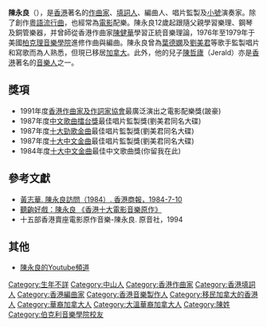 {{NOT|陳永良 (律師)}}
{{BLPsources|time=2021-11-25T06:07:56+00:00}}
'''陳永良'''（{{lang-en|Joseph Chan}}），是[[香港|香港]]著名的[[作曲家|作曲家]]、[[填詞人|填詞人]]、編曲人、唱片監製及[[小號|小號]]演奏家。除了創作[[粵語流行曲|粵語流行曲]]，也經常為[[電影|電影]]配樂。陳永良12歲起跟隨父親學習樂理、鋼琴及銅管樂器，并曾師從香港作曲家[[陳健華|陳健華]]學習正統音樂理論，1976年至1979年于美國[[柏克理音樂學院|柏克理音樂學院]]進修作曲與編曲。陳永良曾為[[葉德嫻|葉德嫻]]及[[劉美君|劉美君]]等歌手監製唱片和寫歌而為人熟悉，但現已移居[[加拿大|加拿大]]。此外，他的兒子[[陳哲廬|陳哲廬]]（Jerald）亦是[[香港|香港]]著名的[[音樂人|音樂人]]之一。

==獎項==
*1991年度[[香港作曲家及作詞家協會|香港作曲家及作詞家協會]]最廣泛演出之電影配樂獎(跛豪)
*1987年度[[中文歌曲擂台獎|中文歌曲擂台獎]]最佳唱片監製獎(劉美君同名大碟)
*1987年度[[十大勁歌金曲|十大勁歌金曲]]最佳唱片監製獎(劉美君同名大碟)
*1987年度[[十大中文金曲|十大中文金曲]]最佳唱片監製獎(劉美君同名大碟)
*1984年度[[十大中文金曲|十大中文金曲]]最佳中文歌曲獎(你留我在此)

==參考文獻==
*[http://blog.chinaunix.net/u/14418/showart.php?id=1913768 黃志華. 陳永良訪問（1984）. 香港商報，1984-7-10]{{dead link|date=2018年5月 |bot=InternetArchiveBot |fix-attempted=yes }}	
*[http://hk.news.yahoo.com/070310/12/23fgc.html 聽齣好戲：陳永良 《香港十大電影音樂原作》] {{Wayback|url=http://hk.news.yahoo.com/070310/12/23fgc.html |date=20080119053222 }}
*十五部香港賣座電影原作音樂-陳永良. 原音社，1994

==其他==
* [https://www.youtube.com/user/wingleungchan 陳永良的Youtube頻道]
{{十大中文金曲頒獎音樂會最佳中文(流行)歌曲獎}}
{{勁歌金曲頒獎典禮最佳監製}}
[[Category:生年不詳|Category:生年不詳]]  
[[Category:中山人|Category:中山人]]
[[Category:香港作曲家|Category:香港作曲家]]
[[Category:香港填詞人|Category:香港填詞人]]
[[Category:香港編曲家|Category:香港編曲家]]
[[Category:香港音樂製作人|Category:香港音樂製作人]]  
[[Category:移民加拿大的香港人|Category:移民加拿大的香港人]] 
[[Category:華裔加拿大人|Category:華裔加拿大人]] 
[[Category:大溫華裔加拿大人|Category:大溫華裔加拿大人]]
[[Category:陳姓|Category:陳姓]]
[[Category:伯克利音樂學院校友|Category:伯克利音樂學院校友]]